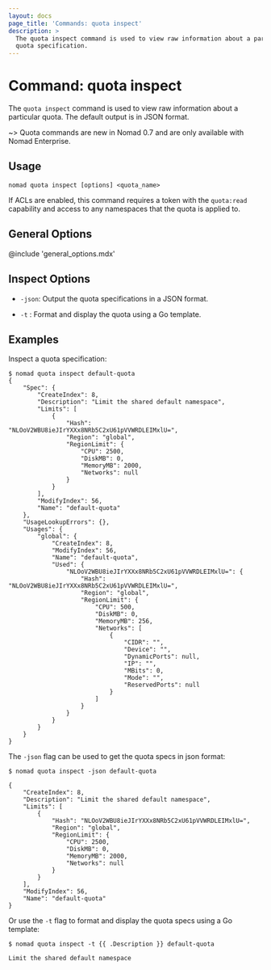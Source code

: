```yaml
---
layout: docs
page_title: 'Commands: quota inspect'
description: >
  The quota inspect command is used to view raw information about a particular
  quota specification.
---
```


# Command: quota inspect

The `quota inspect` command is used to view raw information about a particular
quota. The default output is in JSON format.

~> Quota commands are new in Nomad 0.7 and are only available with Nomad
Enterprise.

## Usage

```plaintext
nomad quota inspect [options] <quota_name>
```

If ACLs are enabled, this command requires a token with the `quota:read`
capability and access to any namespaces that the quota is applied to.

## General Options

@include 'general_options.mdx'

## Inspect Options

- `-json`: Output the quota specifications in a JSON format.

- `-t` : Format and display the quota using a Go template.

## Examples

Inspect a quota specification:

```shell-session
$ nomad quota inspect default-quota
{
    "Spec": {
        "CreateIndex": 8,
        "Description": "Limit the shared default namespace",
        "Limits": [
            {
                "Hash": "NLOoV2WBU8ieJIrYXXx8NRb5C2xU61pVVWRDLEIMxlU=",
                "Region": "global",
                "RegionLimit": {
                    "CPU": 2500,
                    "DiskMB": 0,
                    "MemoryMB": 2000,
                    "Networks": null
                }
            }
        ],
        "ModifyIndex": 56,
        "Name": "default-quota"
    },
    "UsageLookupErrors": {},
    "Usages": {
        "global": {
            "CreateIndex": 8,
            "ModifyIndex": 56,
            "Name": "default-quota",
            "Used": {
                "NLOoV2WBU8ieJIrYXXx8NRb5C2xU61pVVWRDLEIMxlU=": {
                    "Hash": "NLOoV2WBU8ieJIrYXXx8NRb5C2xU61pVVWRDLEIMxlU=",
                    "Region": "global",
                    "RegionLimit": {
                        "CPU": 500,
                        "DiskMB": 0,
                        "MemoryMB": 256,
                        "Networks": [
                            {
                                "CIDR": "",
                                "Device": "",
                                "DynamicPorts": null,
                                "IP": "",
                                "MBits": 0,
                                "Mode": "",
                                "ReservedPorts": null
                            }
                        ]
                    }
                }
            }
        }
    }
}
```

The `-json` flag can be used to get the quota specs in json format:
```shell-session
$ nomad quota inspect -json default-quota

{
    "CreateIndex": 8,
    "Description": "Limit the shared default namespace",
    "Limits": [
        {
            "Hash": "NLOoV2WBU8ieJIrYXXx8NRb5C2xU61pVVWRDLEIMxlU=",
            "Region": "global",
            "RegionLimit": {
                "CPU": 2500,
                "DiskMB": 0,
                "MemoryMB": 2000,
                "Networks": null
            }
        }
    ],
    "ModifyIndex": 56,
    "Name": "default-quota"
}
```

Or use the `-t` flag to format and display the quota specs using a Go template:
```shell-session
$ nomad quota inspect -t {{ .Description }} default-quota

Limit the shared default namespace
```